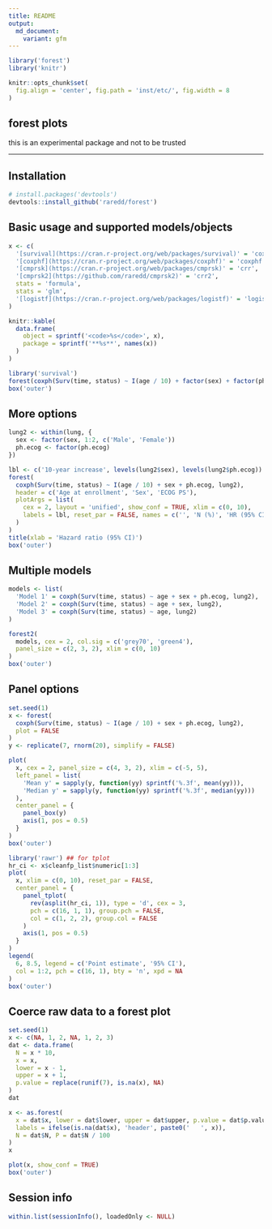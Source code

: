 ```yaml
---
title: README
output:
  md_document:
    variant: gfm
---
```


<style>
img {
  max-height: 400px;
}
table {
  max-width: 500px;
}
</style>

```r
library('forest')
library('knitr')

knitr::opts_chunk$set(
  fig.align = 'center', fig.path = 'inst/etc/', fig.width = 8
)
```

## forest plots

this is an experimental package and not to be trusted

---

## Installation

```r
# install.packages('devtools')
devtools::install_github('raredd/forest')
```

## Basic usage and supported models/objects

```r
x <- c(
  '[survival](https://cran.r-project.org/web/packages/survival)' = 'coxph',
  '[coxphf](https://cran.r-project.org/web/packages/coxphf)' = 'coxphf',
  '[cmprsk](https://cran.r-project.org/web/packages/cmprsk)' = 'crr',
  '[cmprsk2](https://github.com/raredd/cmprsk2)' = 'crr2',
  stats = 'formula',
  stats = 'glm',
  '[logistf](https://cran.r-project.org/web/packages/logistf)' = 'logistf'
)

knitr::kable(
  data.frame(
    object = sprintf('<code>%s</code>', x),
    package = sprintf('**%s**', names(x))
  )
)
```

```r
library('survival')
forest(coxph(Surv(time, status) ~ I(age / 10) + factor(sex) + factor(ph.ecog), lung))
box('outer')
```

## More options

```r
lung2 <- within(lung, {
  sex <- factor(sex, 1:2, c('Male', 'Female'))
  ph.ecog <- factor(ph.ecog)
})

lbl <- c('10-year increase', levels(lung2$sex), levels(lung2$ph.ecog))
forest(
  coxph(Surv(time, status) ~ I(age / 10) + sex + ph.ecog, lung2),
  header = c('Age at enrollment', 'Sex', 'ECOG PS'),
  plotArgs = list(
    cex = 2, layout = 'unified', show_conf = TRUE, xlim = c(0, 10),
    labels = lbl, reset_par = FALSE, names = c('', 'N (%)', 'HR (95% CI)', 'p-value')
  )
)
title(xlab = 'Hazard ratio (95% CI)')
box('outer')
```

## Multiple models

```r
models <- list(
  'Model 1' = coxph(Surv(time, status) ~ age + sex + ph.ecog, lung2),
  'Model 2' = coxph(Surv(time, status) ~ age + sex, lung2),
  'Model 3' = coxph(Surv(time, status) ~ age, lung2)
)

forest2(
  models, cex = 2, col.sig = c('grey70', 'green4'),
  panel_size = c(2, 3, 2), xlim = c(0, 10)
)
box('outer')
```

## Panel options

```r
set.seed(1)
x <- forest(
  coxph(Surv(time, status) ~ I(age / 10) + sex + ph.ecog, lung2),
  plot = FALSE
)
y <- replicate(7, rnorm(20), simplify = FALSE)

plot(
  x, cex = 2, panel_size = c(4, 3, 2), xlim = c(-5, 5),
  left_panel = list(
    'Mean y' = sapply(y, function(yy) sprintf('%.3f', mean(yy))),
    'Median y' = sapply(y, function(yy) sprintf('%.3f', median(yy)))
  ),
  center_panel = {
    panel_box(y)
    axis(1, pos = 0.5)
  }
)
box('outer')
```

```r
library('rawr') ## for tplot
hr_ci <- x$cleanfp_list$numeric[1:3]
plot(
  x, xlim = c(0, 10), reset_par = FALSE,
  center_panel = {
    panel_tplot(
      rev(asplit(hr_ci, 1)), type = 'd', cex = 3,
      pch = c(16, 1, 1), group.pch = FALSE,
      col = c(1, 2, 2), group.col = FALSE
    )
    axis(1, pos = 0.5)
  }
)
legend(
  6, 8.5, legend = c('Point estimate', '95% CI'),
  col = 1:2, pch = c(16, 1), bty = 'n', xpd = NA
)
box('outer')
```

## Coerce raw data to a forest plot

```r
set.seed(1)
x <- c(NA, 1, 2, NA, 1, 2, 3)
dat <- data.frame(
  N = x * 10,
  x = x,
  lower = x - 1,
  upper = x + 1,
  p.value = replace(runif(7), is.na(x), NA)
)
dat

x <- as.forest(
  x = dat$x, lower = dat$lower, upper = dat$upper, p.value = dat$p.value,
  labels = ifelse(is.na(dat$x), 'header', paste0('   ', x)),
  N = dat$N, P = dat$N / 100
)
x

plot(x, show_conf = TRUE)
box('outer')
```

## Session info

```r
within.list(sessionInfo(), loadedOnly <- NULL)
```
